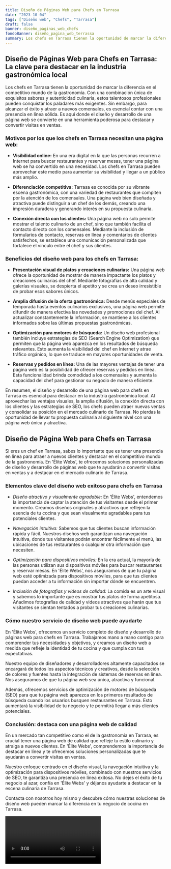 ```yaml
---
title: Diseño de Páginas Web para Chefs en Tarrasa
date: "2023-10-04"
tags: ["Diseño web", "Chefs", "Tarrasa"]
draft: false
banner: diseño_paginas_web_chefs
fondoBanner: diseño_pagina_web_terrassa
summary: Los chefs en Tarrasa tienen la oportunidad de marcar la diferencia en el competitivo mundo de la gastronomía. Con una combinación única de exquisitos sabores y autenticidad culinaria, estos talentosos profesionales pueden conquistar los paladares más exigentes. Sin embargo, para alcanzar el éxito y atraer a nuevos comensales, es esencial contar con una presencia en línea sólida. Es aquí donde el diseño y desarrollo de una página web se convierte en una herramienta poderosa para destacar y convertir visitas en ventas.
---
```



## Diseño de Páginas Web para Chefs en Tarrasa: La clave para destacar en la industria gastronómica local

Los chefs en Tarrasa tienen la oportunidad de marcar la diferencia en el competitivo mundo de la gastronomía. Con una combinación única de exquisitos sabores y autenticidad culinaria, estos talentosos profesionales pueden conquistar los paladares más exigentes. Sin embargo, para alcanzar el éxito y atraer a nuevos comensales, es esencial contar con una presencia en línea sólida. Es aquí donde el diseño y desarrollo de una página web se convierte en una herramienta poderosa para destacar y convertir visitas en ventas.

### Motivos por los que los chefs en Tarrasa necesitan una página web:

- **Visibilidad online:** En una era digital en la que las personas recurren a Internet para buscar restaurantes y reservar mesas, tener una página web se ha convertido en una necesidad. Los chefs en Tarrasa pueden aprovechar este medio para aumentar su visibilidad y llegar a un público más amplio.

- **Diferenciación competitiva:** Tarrasa es conocida por su vibrante escena gastronómica, con una variedad de restaurantes que compiten por la atención de los comensales. Una página web bien diseñada y atractiva puede distinguir a un chef de los demás, creando una impresión duradera y generando interés en su propuesta culinaria.

- **Conexión directa con los clientes:** Una página web no solo permite mostrar el talento culinario de un chef, sino que también facilita el contacto directo con los comensales. Mediante la inclusión de formularios de contacto, reservas en línea y comentarios de clientes satisfechos, se establece una comunicación personalizada que fortalece el vínculo entre el chef y sus clientes.

### Beneficios del diseño web para los chefs en Tarrasa:

- **Presentación visual de platos y creaciones culinarias:** Una página web ofrece la oportunidad de mostrar de manera impactante los platos y creaciones culinarias del chef. Mediante fotografías de alta calidad y galerías visuales, se despierta el apetito y se crea un deseo irresistible de probar esos sabores únicos.

- **Amplia difusión de la oferta gastronómica:** Desde menús especiales de temporada hasta eventos culinarios exclusivos, una página web permite difundir de manera efectiva las novedades y promociones del chef. Al actualizar constantemente la información, se mantiene a los clientes informados sobre las últimas propuestas gastronómicas.

- **Optimización para motores de búsqueda:** Un diseño web profesional también incluye estrategias de SEO (Search Engine Optimization) que permiten que la página web aparezca en los resultados de búsqueda relevantes. Esto aumenta la visibilidad del chef en Internet y atrae tráfico orgánico, lo que se traduce en mayores oportunidades de venta.

- **Reservas y pedidos en línea:** Una de las mayores ventajas de tener una página web es la posibilidad de ofrecer reservas y pedidos en línea. Esta funcionalidad brinda comodidad a los comensales y aumenta la capacidad del chef para gestionar su negocio de manera eficiente.

En resumen, el diseño y desarrollo de una página web para chefs en Tarrasa es esencial para destacar en la industria gastronómica local. Al aprovechar las ventajas visuales, la amplia difusión, la conexión directa con los clientes y las estrategias de SEO, los chefs pueden atraer nuevas ventas y consolidar su posición en el mercado culinario de Tarrasa. No pierdas la oportunidad de llevar tu propuesta culinaria al siguiente nivel con una página web única y atractiva.

<GifSeo />

<Cta />

## Diseño de Página Web para Chefs en Tarrasa

Si eres un chef en Tarrasa, sabes lo importante que es tener una presencia en línea para atraer a nuevos clientes y destacar en el competitivo mundo de la gastronomía. En 'Élite Webs', te ofrecemos soluciones personalizadas de diseño y desarrollo de páginas web que te ayudarán a convertir visitas en ventas y a destacar en el mercado culinario de Tarrasa.

### Elementos clave del diseño web exitoso para chefs en Tarrasa

- _Diseño atractivo y visualmente agradable:_ En 'Élite Webs', entendemos la importancia de captar la atención de tus visitantes desde el primer momento. Creamos diseños originales y atractivos que reflejen la esencia de tu cocina y que sean visualmente agradables para tus potenciales clientes.

- _Navegación intuitiva:_ Sabemos que tus clientes buscan información rápida y fácil. Nuestros diseños web garantizan una navegación intuitiva, donde tus visitantes podrán encontrar fácilmente el menú, las ubicaciones de tus restaurantes o cualquier otra información que necesiten.

- _Optimización para dispositivos móviles:_ En la era actual, la mayoría de las personas utilizan sus dispositivos móviles para buscar restaurantes y reservar mesas. En 'Élite Webs', nos aseguramos de que tu página web esté optimizada para dispositivos móviles, para que tus clientes puedan acceder a tu información sin importar dónde se encuentren.

- _Inclusión de fotografías y videos de calidad:_ La comida es un arte visual y sabemos lo importante que es mostrar tus platos de forma apetitosa. Añadimos fotografías de calidad y videos atractivos que harán que tus visitantes se sientan tentados a probar tus creaciones culinarias.

### Cómo nuestro servicio de diseño web puede ayudarte

En 'Élite Webs', ofrecemos un servicio completo de diseño y desarrollo de páginas web para chefs en Tarrasa. Trabajamos mano a mano contigo para comprender tus necesidades y objetivos, y creamos un diseño web a medida que refleje la identidad de tu cocina y que cumpla con tus expectativas.

Nuestro equipo de diseñadores y desarrolladores altamente capacitados se encargará de todos los aspectos técnicos y creativos, desde la selección de colores y fuentes hasta la integración de sistemas de reservas en línea. Nos aseguramos de que tu página web sea única, atractiva y funcional.

Además, ofrecemos servicios de optimización de motores de búsqueda (SEO) para que tu página web aparezca en los primeros resultados de búsqueda cuando los usuarios busquen restaurantes en Tarrasa. Esto aumentará la visibilidad de tu negocio y te permitirá llegar a más clientes potenciales.

### Conclusión: destaca con una página web de calidad

En un mercado tan competitivo como el de la gastronomía en Tarrasa, es crucial tener una página web de calidad que refleje tu estilo culinario y atraiga a nuevos clientes. En 'Élite Webs', comprendemos la importancia de destacar en línea y te ofrecemos soluciones personalizadas que te ayudarán a convertir visitas en ventas.

Nuestro enfoque centrado en el diseño visual, la navegación intuitiva y la optimización para dispositivos móviles, combinado con nuestros servicios de SEO, te garantiza una presencia en línea exitosa. No dejes el éxito de tu negocio al azar, confía en 'Élite Webs' y déjanos ayudarte a destacar en la escena culinaria de Tarrasa.

Contacta con nosotros hoy mismo y descubre cómo nuestras soluciones de diseño web pueden marcar la diferencia en tu negocio de cocina en Tarrasa.

<Video />

<CtaBot job="Chefs" city="Tarrasa" />

<Gmaps query="Tarrasa+españa+maps" />
